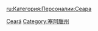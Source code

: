 {{Commonscat|People of Ceará}}

[[Category:巴西各州人物|Ceará]]
[[Category:塞阿臘州|Category:塞阿臘州]]

[[ru:Категория:Персоналии:Сеара|ru:Категория:Персоналии:Сеара]]